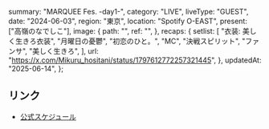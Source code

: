   summary: "MARQUEE Fes. -day1-",
  category: "LIVE",
  liveType: "GUEST",
  date: "2024-06-03",
  region: "東京",
  location: "Spotify O-EAST",
  present: ["高嶺のなでしこ"],
  image: {
    path: "",
    ref: "",
  },
  recaps: {
    setlist: [
      "衣装: 美しく生きろ衣装",
      "月曜日の憂鬱",
      "初恋のひと。",
      "MC",
      "決戦スピリット",
      "ファンサ",
      "美しく生きろ",
    ],
    url: "https://x.com/Mikuru_hositani/status/1797612772257321445",
  },
  updatedAt: "2025-06-14",
};

## リンク

- [公式スケジュール](https://takanenonadeshiko.jp/?p=2053)
